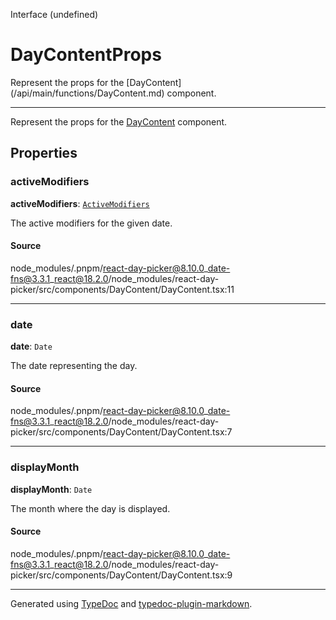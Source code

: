 <SectionTitle>Interface (undefined)</SectionTitle>

# DayContentProps

<Description>
Represent the props for the [DayContent](/api/main/functions/DayContent.md) component.
</Description>

---

Represent the props for the [DayContent](/api/main/functions/DayContent.md) component.

## Properties

<a id="activemodifiers" name="activemodifiers"></a>

### activeModifiers

<SignatureMemberIdentifier>**activeModifiers**: [`ActiveModifiers`](/api/main/type-aliases/ActiveModifiers.md)</SignatureMemberIdentifier>

The active modifiers for the given date.

#### Source

node\_modules/.pnpm/react-day-picker@8.10.0\_date-fns@3.3.1\_react@18.2.0/node\_modules/react-day-picker/src/components/DayContent/DayContent.tsx:11

***

<a id="date" name="date"></a>

### date

<SignatureMemberIdentifier>**date**: `Date`</SignatureMemberIdentifier>

The date representing the day.

#### Source

node\_modules/.pnpm/react-day-picker@8.10.0\_date-fns@3.3.1\_react@18.2.0/node\_modules/react-day-picker/src/components/DayContent/DayContent.tsx:7

***

<a id="displaymonth" name="displaymonth"></a>

### displayMonth

<SignatureMemberIdentifier>**displayMonth**: `Date`</SignatureMemberIdentifier>

The month where the day is displayed.

#### Source

node\_modules/.pnpm/react-day-picker@8.10.0\_date-fns@3.3.1\_react@18.2.0/node\_modules/react-day-picker/src/components/DayContent/DayContent.tsx:9

***

Generated using [TypeDoc](https://typedoc.org) and [typedoc-plugin-markdown](https://typedoc-plugin-markdown.org).
